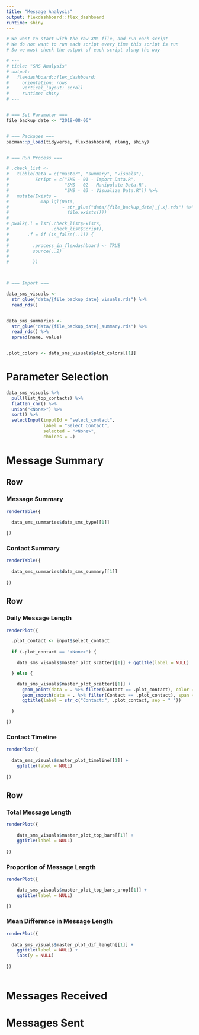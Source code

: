 ```yaml
---
title: "Message Analysis"
output: flexdashboard::flex_dashboard
runtime: shiny
---
```


```r

# We want to start with the raw XML file, and run each script
# We do not want to run each script every time this script is run
# So we must check the output of each script along the way

# ---
# title: "SMS Analysis"
# output: 
#   flexdashboard::flex_dashboard:
#     orientation: rows
#     vertical_layout: scroll
#     runtime: shiny
# ---


# === Set Parameter ===
file_backup_date <- "2018-08-06"


# === Packages ===
pacman::p_load(tidyverse, flexdashboard, rlang, shiny)


# === Run Process ===

# .check_list <- 
#   tibble(Data = c("master", "summary", "visuals"),
#          Script = c("SMS - 01 - Import Data.R",
#                     "SMS - 02 - Manipulate Data.R",
#                     "SMS - 03 - Visualize Data.R")) %>% 
#   mutate(Exists = 
#            map_lgl(Data, 
#                    ~ str_glue("data/{file_backup_date}_{.x}.rds") %>% 
#                      file.exists())) 
# 
# pwalk(.l = lst(.check_list$Exists, 
#                .check_list$Script),
#       .f = if (is_false(..1)) {
#         
#         .process_in_flexdashboard <- TRUE
#         source(..2)
#         
#         })



# === Import ===

data_sms_visuals <- 
  str_glue("data/{file_backup_date}_visuals.rds") %>% 
  read_rds()


data_sms_summaries <- 
  str_glue("data/{file_backup_date}_summary.rds") %>% 
  read_rds() %>% 
  spread(name, value)


.plot_colors <- data_sms_visuals$plot_colors[[1]]


```

Parameter Selection {.sidebar data-width=200}
========================================================================

```r

data_sms_visuals %>% 
  pull(list_top_contacts) %>%
  flatten_chr() %>% 
  union("<None>") %>% 
  sort() %>% 
  selectInput(inputId = "select_contact",
              label = "Select Contact",
              selected = "<None>",
              choices = .)

```


Message Summary
=======================================================================

Row
-----------------------------------------------------------------------

### Message Summary

```r

renderTable({

  data_sms_summaries$data_sms_type[[1]]
  
})

```

### Contact Summary

```r
renderTable({
  
  data_sms_summaries$data_sms_summary[[1]]
  
})
```



Row
-----------------------------------------------------------------------
 
### Daily Message Length

```r

renderPlot({

  .plot_contact <- input$select_contact
  
  if (.plot_contact == "<None>") {

    data_sms_visuals$master_plot_scatter[[1]] + ggtitle(label = NULL)

  } else {

    data_sms_visuals$master_plot_scatter[[1]] +
      geom_point(data = . %>% filter(Contact == .plot_contact), color = "red", alpha = 0.30) +
      geom_smooth(data = . %>% filter(Contact == .plot_contact), span = 0.45, se = FALSE, color = "black") +
      ggtitle(label = str_c("Contact:", .plot_contact, sep = " "))

  }

})

```

### Contact Timeline

```r

renderPlot({
  
  data_sms_visuals$master_plot_timeline[[1]] + 
    ggtitle(label = NULL)
  
})

```


Row
-----------------------------------------------------------------------


### Total Message Length

```r
renderPlot({

    data_sms_visuals$master_plot_top_bars[[1]] +
    ggtitle(label = NULL)
  
})
```

### Proportion of Message Length

```r
renderPlot({

    data_sms_visuals$master_plot_top_bars_prop[[1]] +
    ggtitle(label = NULL)

})
```


### Mean Difference in Message Length

```r

renderPlot({
  
  data_sms_visuals$master_plot_dif_length[[1]] + 
    ggtitle(label = NULL) +
    labs(y = NULL)
  
})
  
```


Messages Received
==========================================================================

Messages Sent
==========================================================================

